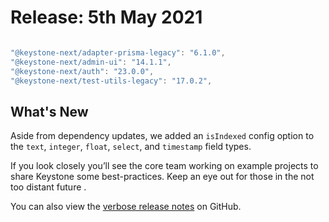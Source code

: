 
# Release: 5th May 2021

```typescript

"@keystone-next/adapter-prisma-legacy": "6.1.0",
"@keystone-next/admin-ui": "14.1.1",
"@keystone-next/auth": "23.0.0",
"@keystone-next/test-utils-legacy": "17.0.2",
```

## What's New

Aside from dependency updates, we added an `isIndexed` config option to the `text`, `integer`, `float`, `select`, and `timestamp` field types.

If you look closely you’ll see the core team working on example projects to share Keystone some best-practices. Keep an eye out for those in the not too distant future <Emoji symbol="🔮" alt="crystal ball"/>.

You can also view the [verbose release notes](https://github.com/keystonejs/keystone/releases/tag/2021-05-05) on GitHub.

